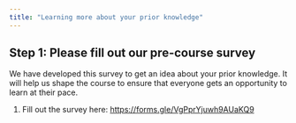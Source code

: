 ```yaml
---
title: "Learning more about your prior knowledge"
---
```


## Step 1: Please fill out our pre-course survey

We have developed this survey to get an idea about your prior knowledge. It will help us shape the course to ensure that everyone gets an opportunity to learn at their pace.

1. Fill out the survey here: <https://forms.gle/VgPprYjuwh9AUaKQ9>


